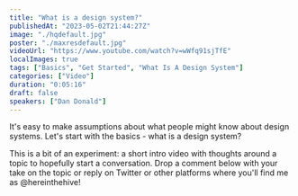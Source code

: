 ```yaml
---
title: "What is a design system?"
publishedAt: "2023-05-02T21:44:27Z"
image: "./hqdefault.jpg"
poster: "./maxresdefault.jpg"
videoUrl: "https://www.youtube.com/watch?v=wWfq91sjTfE"
localImages: true
tags: ["Basics", "Get Started", "What Is A Design System"]
categories: ["Video"]
duration: "0:05:16"
draft: false
speakers: ["Dan Donald"]
---
```


It's easy to make assumptions about what people might know about design systems. Let's start with the basics - what is a design system?

This is a bit of an experiment: a short intro video with thoughts around a topic to hopefully start a conversation. Drop a comment below with your take on the topic or reply on Twitter or other platforms where you'll find me as @hereinthehive!
